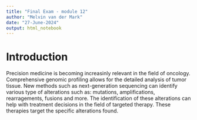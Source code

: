```yaml
---
title: "Final Exam - module 12"
author: "Melvin van der Mark"
date: "27-June-2024"
output: html_notebook
---
```


# Introduction

Precision medicine is becoming increasinly relevant in the field of oncology. Comprehensive genomic profiling allows for the detailed analysis of tumor tissue. New methods such as next-generation sequencing can identify various type of alterations such as: mutations, amplifications, rearragements, fusions and more. The identification of these alterations can help with treatment decisions in the field of targeted therapy. These therapies target the specific alterations found.

